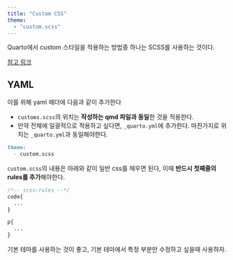 ```yaml
---
title: "Custom CSS"
theme: 
  - "custom.scss"
---
```


Quarto에서 custom 스타일을 적용하는 방법중 하나는 SCSS를 사용하는 것이다.

<a href='https://quarto.org/docs/output-formats/html-themes.html#custom-themes' target = "_blank">참고 링크</a>

## YAML

이를 위해 yaml 헤더에 다음과 같이 추가한다

- `customs.scss`의 위치는 **작성하는 qmd 파일과 동일**한 것을 적용한다. 
- 만약 전체에 일괄적으로 적용하고 싶다면, `_quarto.yml`에 추가한다. 마찬가지로 위치는 `_quarto.yml`과 동일해야한다. 

``` markdown
theme:
  - custom.scss
```

`custom.scss`의 내용은 아래와 같이 일반 css를 채우면 된다, 이때 **반드시 첫째줄의 rules를 추가**해야한다.

``` scss
/*-- scss:rules --*/
code{
  ...
}

p{
  ...
}
```

::: {.callout-tip title="SCSS" appearance="simple"}            
기본 테마를 사용하는 것이 좋고, 기본 테마에서 특정 부분만 수정하고 싶을때 사용하자.
:::
